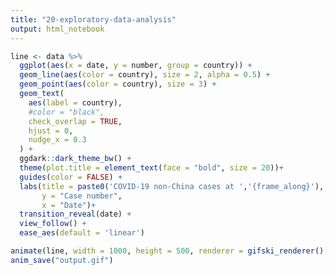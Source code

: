 ```yaml
---
title: "20-exploratory-data-analysis"
output: html_notebook
---
```


```r
line <- data %>%
  ggplot(aes(x = date, y = number, group = country)) +
  geom_line(aes(color = country), size = 2, alpha = 0.5) +
  geom_point(aes(color = country), size = 3) +
  geom_text(
    aes(label = country),
    #color = "black",
    check_overlap = TRUE,
    hjust = 0,
    nudge_x = 0.3
  ) +
  ggdark::dark_theme_bw() +
  theme(plot.title = element_text(face = "bold", size = 20))+
  guides(color = FALSE) +
  labs(title = paste0('COVID-19 non-China cases at ','{frame_along}'),
       y = "Case number",
       x = "Date")+
  transition_reveal(date) +
  view_follow() +
  ease_aes(default = 'linear')

```


```r
animate(line, width = 1000, height = 500, renderer = gifski_renderer(),duration=20,rewind=FALSE,end_pause=1)
anim_save("output.gif")
```


